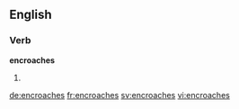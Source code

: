 ==English==

===Verb===
'''encroaches'''

# {{en-third-person singular of|encroach}}

[[de:encroaches]]
[[fr:encroaches]]
[[sv:encroaches]]
[[vi:encroaches]]